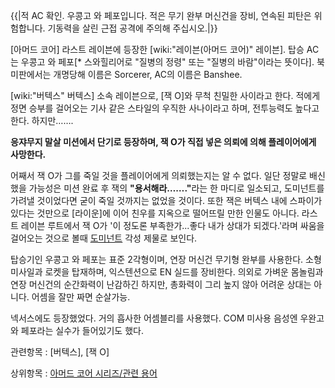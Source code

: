 {{|적 AC 확인. 우콩고 와 페포입니다.
적은 무기 완부 머신건을 장비, 연속된 피탄은 위험합니다.
기동력을 살린 근접 공격에 주의해 주십시오.|}}

[아머드 코어] 라스트 레이븐에 등장한 [wiki:"레이븐(아머드 코어)" 레이븐]. 탑승 AC는 우콩고 와 페포[* 스와힐리어로 "질병의 정령" 또는 "질병의 바람"이라는 뜻이다]. 북미판에서는 개명당해 이름은 Sorcerer, AC의 이름은 Banshee.

[wiki:"버텍스" 버텍스] 소속 레이븐으로, [잭 O]와 무척 친밀한 사이라고 한다. 적에게 정면 승부를 걸어오는 기사 같은 스타일의 우직한 사나이라고 하며, 전투능력도 높다고 한다. 하지만…….

'''응쟈무지 말살 미션에서 단기로 등장하며, 잭 O가 직접 넣은 의뢰에 의해 플레이어에게 사망한다.'''

어째서 잭 O가 그를 죽일 것을 플레이어에게 의뢰했는지는 알 수 없다. 일단 정말로 배신했을 가능성은 미션 완료 후 잭의 '''"용서해라……."'''라는 한 마디로 일소되고, 도미넌트를 가려낼 것이었다면 굳이 죽일 것까지는 없었을 것이다. 또한 잭은 버텍스 내에 스파이가 있다는 것만으로 [라이운]에 이어 친우를 지옥으로 떨어뜨릴 만한 인물도 아니다. 라스트 레이븐 루트에서 잭 O가 '이 정도론 부족한가...좋다 내가 상대가 되겠다.'라며 싸움을 걸어오는 것으로 볼때 [[도미넌트]] 각성 제물로 보인다.

탑승기인 우콩고 와 페포는 표준 2각형이며, 연장 머신건 무기형 완부를 사용한다. 소형 미사일과 로켓을 탑재하며, 익스텐션으로 EN 실드를 장비한다. 의외로 가벼운 몸놀림과 연장 머신건의 순간화력이 난감하긴 하지만, 총화력이 그리 높지 않아 어려운 상대는 아니다. 어셈을 잘만 짜면 순살가능.


넥서스에도 등장했었다. 거의 흡사한 어셈블리를 사용했다. COM 미사용 음성엔 우완고 와 페포라는 실수가 들어있기도 했다.

관련항목 : [버텍스], [잭 O]

상위항목 : [[아머드 코어 시리즈/관련 용어]]
